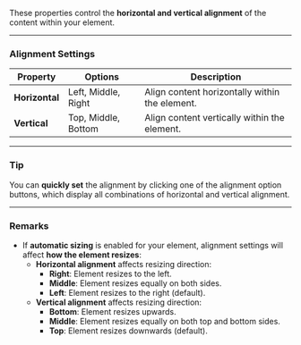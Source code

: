
These properties control the **horizontal and vertical alignment** of the content within your element.

---

### **Alignment Settings**

| **Property**  | **Options**                                | **Description**                                |
|---------------|-------------------------------------------|------------------------------------------------|
| **Horizontal**| Left, Middle, Right                        | Align content horizontally within the element. |
| **Vertical**  | Top, Middle, Bottom                        | Align content vertically within the element.   |

---

### **Tip**  
You can **quickly set** the alignment by clicking one of the alignment option buttons, which display all combinations of horizontal and vertical alignment.

---

### **Remarks**  
- If **automatic sizing** is enabled for your element, alignment settings will affect **how the element resizes**:
  - **Horizontal alignment** affects resizing direction:
    - **Right**: Element resizes to the left.
    - **Middle**: Element resizes equally on both sides.
    - **Left**: Element resizes to the right (default).
  - **Vertical alignment** affects resizing direction:
    - **Bottom**: Element resizes upwards.
    - **Middle**: Element resizes equally on both top and bottom sides.
    - **Top**: Element resizes downwards (default).
